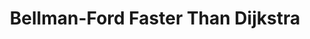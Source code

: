 ---
id: "alg_tf_015"
title: "Bellman-Ford Faster Than Dijkstra"
statement: "Bellman-Ford is faster than Dijkstra’s algorithm on positive weighted graphs."
questionType: "TRUE_FALSE"
difficulty: "MEDIUM"
category: "Algorithms"
explanation: ""
correctAnswer: false
---